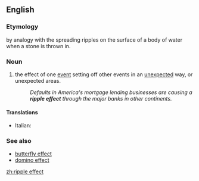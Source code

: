 ==English==

===Etymology===
by analogy with the spreading ripples on the surface of a body of water when a stone is thrown in.

===Noun===
{{en-noun|head=[[ripple]] [[effect]]}}

# the effect of one [[event]] setting off other events in an [[unexpected]] way, or unexpected areas.
#:''Defaults in America's mortgage lending businesses are causing a '''ripple effect''' through the major banks in other continents.''

====Translations====
{{trans-top|effect of one event setting off other events in an unexpected way}}
* Italian: {{t|it|effetto onda|m}}
{{trans-mid}}
{{trans-bottom}}

===See also===
*[[butterfly effect]]
*[[domino effect]]

[[zh:ripple effect]]